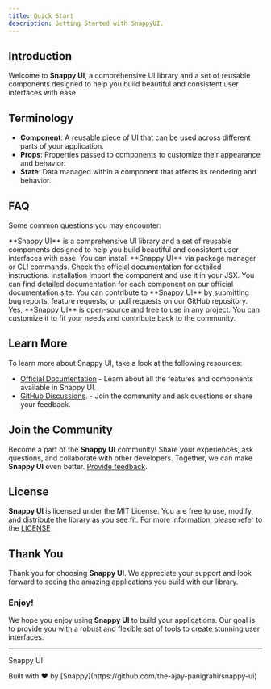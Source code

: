 ```yaml
---
title: Quick Start
description: Getting Started with SnappyUI.
---
```



## Introduction

Welcome to **Snappy UI**, a comprehensive UI library and a set of reusable components designed to help you build beautiful and consistent user interfaces with ease.

## Terminology

- **Component**: A reusable piece of UI that can be used across different parts of your application.
- **Props**: Properties passed to components to customize their appearance and behavior.
- **State**: Data managed within a component that affects its rendering and behavior.

## FAQ

Some common questions you may encounter:

<Accordions>
    <Accordion id="What is Snappy UI?" title="What is Snappy UI?">
        **Snappy UI** is a comprehensive UI library and a set of reusable components designed to help you build beautiful and consistent user interfaces with ease.
    </Accordion>
    <Accordion id="How do I install Snappy UI?" title="How do I install Snappy UI?">
        You can install **Snappy UI** via package manager or CLI commands. Check the official documentation for detailed instructions.
    <Link href="/docs/installation">installation</Link>
    </Accordion>
    <Accordion id="How do I use a component from Snappy UI?" title="How do I use a component from Snappy UI?">
        Import the component and use it in your JSX.
    </Accordion>
    <Accordion id="Where can I find the documentation for each component?" title="Where can I find the documentation for each component?">
        You can find detailed documentation for each component on our official documentation site.
    </Accordion>
    <Accordion id="How can I contribute to Snappy UI?" title="How can I contribute to Snappy UI?">
        You can contribute to **Snappy UI** by submitting bug reports, feature requests, or pull requests on our GitHub repository.
    </Accordion>
    <Accordion id="Can I use this in my project?" title="Can I use this in my project?">
        Yes, **Snappy UI** is open-source and free to use in any project. You can customize it to fit your needs and contribute back to the community.
    </Accordion>
</Accordions>

## Learn More

To learn more about Snappy UI, take a look at the following resources:

- [Official Documentation](/docs) - Learn about all the features and components available in Snappy UI.
- [GitHub Discussions](https://github.com/the-ajay-panigrahi/snappy-ui/discussions). - Join the community and ask questions or share your feedback.

## Join the Community

Become a part of the **Snappy UI** community! Share your experiences, ask questions, and collaborate with other developers. Together, we can make **Snappy UI** even better. [Provide feedback](https://github.com/Snappy-m07/Snappy-ui/discussions/3).

## License

**Snappy UI** is licensed under the MIT License. You are free to use, modify, and distribute the library as you see fit. For more information, please refer to the [LICENSE](https://github.com/Snappy-m07/Snappy-ui/blob/main/LICENSE)

## Thank You

Thank you for choosing **Snappy UI**. We appreciate your support and look forward to seeing the amazing applications you build with our library.

### Enjoy!

We hope you enjoy using **Snappy UI** to build your applications. Our goal is to provide you with a robust and flexible set of tools to create stunning user interfaces.

---

<p className="font-bold -mb-3">Snappy UI</p>
<p className="text-xs font-bold">Built with ❤️ by [Snappy](https://github.com/the-ajay-panigrahi/snappy-ui) </p>